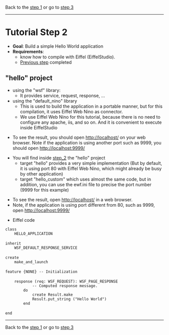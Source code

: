 Back to the [[step_1.wiki|step 1]] 
or go to [[step_3.wiki|step 3]]

----

= Tutorial Step 2 =
* '''Goal''': Build a simple Hello World application
* '''Requirements''': 
** know how to compile with Eiffel (EiffelStudio).
** [[step_1.wiki|Previous step]]  completed


== "hello" project ==
* using the "wsf" library:
** It provides service, request, response, ...
* using the "default_nino" library
** This is used to build the application in a portable manner, but for this compilation, it uses Eiffel Web Nino as connector.
** We use Eiffel Web Nino for this tutorial, because there is no need to configure any apache, iis, and so on. And it is convenient to execute inside EiffelStudio

* To see the result, you should open http://localhost/ on your web browser. Note if the application is using another port such as 9999, you should open http://localhost:9999/

* You will find inside [[step_2]] the "hello" project
** target "hello" provides a very simple implementation (But by default, it is using port 80 with Eiffel Web Nino, which might already be busy by other application)
** target "hello_custom" which uses almost the same code, but in addition, you can use the ewf.ini file to precise the port number (9999 for this example)

* To see the result, open http://localhost/ in a web browser.
* Note, if the application is using port different from 80, such as 9999, open http://localhost:9999/

* Eiffel code
 class
     HELLO_APPLICATION
 
 inherit
     WSF_DEFAULT_RESPONSE_SERVICE
 
 create
     make_and_launch
 
 feature {NONE} -- Initialization
 
     response (req: WSF_REQUEST): WSF_PAGE_RESPONSE
             -- Computed response message.
         do
             create Result.make
             Result.put_string ("Hello World")
         end
 
 end


----

Back to the [[step_1.wiki|step 1]] 
or go to [[step_3.wiki|step 3]]

